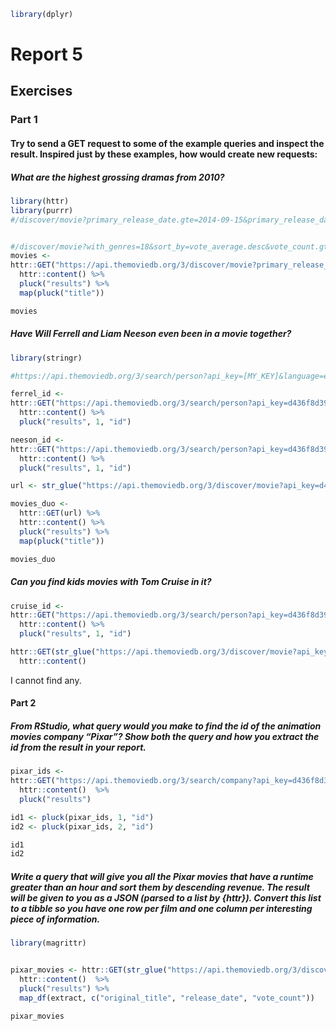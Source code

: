 ```r
library(dplyr)

```

# Report 5
## Exercises
### Part 1
#### Try to send a GET request to some of the example queries and inspect the result. Inspired just by these examples, how would create new requests:   
##### What are the highest grossing dramas from 2010?

```r
library(httr)
library(purrr)
#/discover/movie?primary_release_date.gte=2014-09-15&primary_release_date.lte=2014-10-22


#/discover/movie?with_genres=18&sort_by=vote_average.desc&vote_count.gte=10
movies <- 
httr::GET("https://api.themoviedb.org/3/discover/movie?primary_release_year=2010&with_genres=18&sort_by=vote_average.desc&api_key=d436f8d39c81d5168448fed8476d32b2") %>%
  httr::content() %>%
  pluck("results") %>%
  map(pluck("title")) 

movies

```

##### Have Will Ferrell and Liam Neeson even been in a movie together?

```r

library(stringr)

#https://api.themoviedb.org/3/search/person?api_key=[MY_KEY]&language=en-US&query=Orson%20Welles&page=1

ferrel_id <-
httr::GET("https://api.themoviedb.org/3/search/person?api_key=d436f8d39c81d5168448fed8476d32b2&language=en-US&query=Will%20Ferrell&page=1") %>%
  httr::content() %>%
  pluck("results", 1, "id")

neeson_id <-
httr::GET("https://api.themoviedb.org/3/search/person?api_key=d436f8d39c81d5168448fed8476d32b2&language=en-US&query=Liam%20Neeson&page=1") %>%
  httr::content() %>%
  pluck("results", 1, "id")

url <- str_glue("https://api.themoviedb.org/3/discover/movie?api_key=d436f8d39c81d5168448fed8476d32b2&with_people={ferrel_id},{neeson_id}&sort_by=vote_average.desc")

movies_duo <-
  httr::GET(url) %>%
  httr::content() %>%
  pluck("results") %>%
  map(pluck("title"))

movies_duo
```

##### Can you find kids movies with Tom Cruise in it?

```r

cruise_id <-
httr::GET("https://api.themoviedb.org/3/search/person?api_key=d436f8d39c81d5168448fed8476d32b2&language=en-US&query=tom%20cruise&page=1") %>%
  httr::content() %>%
  pluck("results", 1, "id")

httr::GET(str_glue("https://api.themoviedb.org/3/discover/movie?api_key=d436f8d39c81d5168448fed8476d32b2&with_people={cruise_id}&with_genres=16")) %>%
  httr::content() 

```

I cannot find any.


#### Part 2
##### From RStudio, what query would you make to find the id of the animation movies company "Pixar"? Show both the query and how you extract the id from the result in your report.

```r

pixar_ids <-
httr::GET("https://api.themoviedb.org/3/search/company?api_key=d436f8d39c81d5168448fed8476d32b2&query=pixar") %>%
  httr::content()  %>%
  pluck("results")

id1 <- pluck(pixar_ids, 1, "id")
id2 <- pluck(pixar_ids, 2, "id")

id1
id2


```


##### Write a query that will give you all the Pixar movies that have a runtime greater than an hour and sort them by descending revenue. The result will be given to you as a JSON (parsed to a list by {httr}). Convert this list to a tibble so you have one row per film and one column per interesting piece of information.

```r
library(magrittr)    


pixar_movies <- httr::GET(str_glue("https://api.themoviedb.org/3/discover/movie?api_key=d436f8d39c81d5168448fed8476d32b2&language=en-US&sort_by=popularity.desc&include_adult=false&include_video=false&page=1&with_companies={id1}&with_runtime.gte=60&sort_by=revenue.desc")) %>%
  httr::content()  %>%
  pluck("results") %>%
  map_df(extract, c("original_title", "release_date", "vote_count"))

pixar_movies

```
